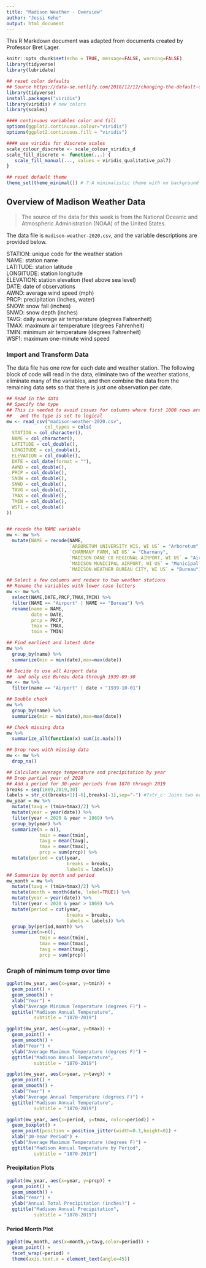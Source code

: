 ```yaml
---
title: "Madison Weather - Overview"
author: "Jessi Kehe"
output: html_document
---
```


This R Markdown document was adapted from documents created by Professor Bret Lager.

```r
knitr::opts_chunk$set(echo = TRUE, message=FALSE, warning=FALSE)
library(tidyverse)
library(lubridate)

## reset color defaults
## Source https://data-se.netlify.com/2018/12/12/changing-the-default-color-scheme-in-ggplot2/
library(tidyverse)
install.packages("viridis")
library(viridis) # new colors
library(scales)

#### continuous variables color and fill
options(ggplot2.continuous.colour="viridis")
options(ggplot2.continuous.fill = "viridis")

#### use viridis for discrete scales
scale_colour_discrete <- scale_colour_viridis_d
scale_fill_discrete <- function(...) {
   scale_fill_manual(..., values = viridis_qualitative_pal7)
} 

## reset default theme
theme_set(theme_minimal()) # ?:A minimalistic theme with no background annotations.
```

## Overview of Madison Weather Data

> The source of the data for this week is from the National Oceanic and Atmospheric Administration (NOAA) of the United States.

The data file is `madison-weather-2020.csv`, and the variable descriptions are provided below.

STATION: unique code for the weather station   
NAME: station name    
LATITUDE: station latitude  
LONGITUDE: station longitude  
ELEVATION: station elevation (feet above sea level)   
DATE: date of observations  
AWND: average wind speed (mph)  
PRCP: precipitation (inches, water)  
SNOW: snow fall (inches)  
SNWD: snow depth (inches)  
TAVG: daily average air temperature (degrees Fahrenheit)   
TMAX: maximum air temperature (degrees Fahrenheit)   
TMIN: minimum air temperature (degrees Fahrenheit)   
WSF1: maximum one-minute wind speed  

### Import and Transform Data

The data file has one row for each date and weather station.
The following block of code will read in the data,
eliminate two of the weather stations,
eliminate many of the variables,
and then combine the data from the remaining data sets so that there is just one observation per date.

```r
## Read in the data
## Specify the type
## This is needed to avoid issues for columns where first 1000 rows are all missing
##   and the type is set to logical
mw <- read_csv("madison-weather-2020.csv",
              col_types = cols(
  STATION = col_character(),
  NAME = col_character(),
  LATITUDE = col_double(),
  LONGITUDE = col_double(),
  ELEVATION = col_double(),
  DATE = col_date(format = ""),
  AWND = col_double(),
  PRCP = col_double(),
  SNOW = col_double(),
  SNWD = col_double(),
  TAVG = col_double(),
  TMAX = col_double(),
  TMIN = col_double(),
  WSF1 = col_double()
))


## recode the NAME variable
mw <- mw %>%
  mutate(NAME = recode(NAME,
                       `ARBORETUM UNIVERSITY WIS, WI US` = "Arboretum",
                       `CHARMANY FARM, WI US` = "Charmany",
                       `MADISON DANE CO REGIONAL AIRPORT, WI US` = "Airport",
                       `MADISON MUNICIPAL AIRPORT, WI US` = "Municipal Airport",
                       `MADISON WEATHER BUREAU CITY, WI US` = "Bureau"))

## Select a few columns and reduce to two weather stations
## Rename the variables with lower case letters
mw <- mw %>%
  select(NAME,DATE,PRCP,TMAX,TMIN) %>%
  filter(NAME == "Airport" | NAME == "Bureau") %>%
  rename(name = NAME,
         date = DATE,
         prcp = PRCP,
         tmax = TMAX,
         tmin = TMIN)

## Find earliest and latest date
mw %>%
  group_by(name) %>%
  summarize(min = min(date),max=max(date))

## Decide to use all Airport data
##  and only use Bureau data through 1939-09-30
mw <- mw %>%
  filter(name == "Airport" | date < "1939-10-01")

## Double check
mw %>%
  group_by(name) %>%
  summarize(min = min(date),max=max(date))

## Check missing data
mw %>%
  summarize_all(function(x) sum(is.na(x)))

## Drop rows with missing data
mw <- mw %>%
  drop_na()

## Calculate average temperature and precipitation by year
## Drop partial year of 2020
## Add a period for 30-year periods from 1870 through 2019
breaks = seq(1869,2019,30)
labels = str_c((breaks+1)[-6],breaks[-1],sep="-") #?str_c: Joins two or more vectors element-wise into a single character vector, optionally inserting sep between input vectors.
mw_year = mw %>%
  mutate(tavg = (tmin+tmax)/2) %>%
  mutate(year = year(date)) %>%
  filter(year < 2020 & year > 1869) %>%
  group_by(year) %>%
  summarize(n = n(),
            tmin = mean(tmin),
            tavg = mean(tavg),
            tmax = mean(tmax),
            prcp = sum(prcp)) %>%
  mutate(period = cut(year,
                      breaks = breaks,
                      labels = labels))
## Summarize by month and period
mw_month = mw %>%
  mutate(tavg = (tmin+tmax)/2) %>%
  mutate(month = month(date, label=TRUE)) %>%
  mutate(year = year(date)) %>%
  filter(year < 2020 & year > 1869) %>%
  mutate(period = cut(year,
                      breaks = breaks,
                      labels = labels)) %>%
  group_by(period,month) %>%
  summarize(n=n(),
            tmin = mean(tmin),
            tmax = mean(tmax),
            tavg = mean(tavg),
            prcp = sum(prcp))
```

### Graph of minimum temp over time

```r
ggplot(mw_year, aes(x=year, y=tmin)) +
  geom_point() +
  geom_smooth() +
  xlab("Year") +
  ylab("Average Minimum Temperature (degrees F)") +
  ggtitle("Madison Annual Temperature",
          subtitle = "1870-2019")
```

```r
ggplot(mw_year, aes(x=year, y=tmax)) +
  geom_point() +
  geom_smooth() +
  xlab("Year") +
  ylab("Average Maximum Temperature (degrees F)") +
  ggtitle("Madison Annual Temperature",
          subtitle = "1870-2019")
```

```r
ggplot(mw_year, aes(x=year, y=tavg)) +
  geom_point() +
  geom_smooth() +
  xlab("Year") +
  ylab("Average Annual Temperature (degrees F)") +
  ggtitle("Madison Annual Temperature",
          subtitle = "1870-2019")
```

```r
ggplot(mw_year, aes(x=period, y=tmax, color=period)) +
  geom_boxplot() +
  geom_point(position = position_jitter(width=0.1,height=0)) +
  xlab("30-Year Period") +
  ylab("Average Maximum Temperature (degrees F)") +
  ggtitle("Madison Annual Temperature by Period",
          subtitle = "1870-2019")
```

#### Precipitation Plots

```r
ggplot(mw_year, aes(x=year, y=prcp)) +
  geom_point() +
  geom_smooth() +
  xlab("Year") +
  ylab("Annual Total Precipitation (inches)") +
  ggtitle("Madison Annual Precipitation",
          subtitle = "1870-2019")
```

#### Period Month Plot

```r
ggplot(mw_month, aes(x=month,y=tavg,color=period)) +
  geom_point() +
  facet_wrap(~period) +
  theme(axis.text.x = element_text(angle=45))
```








